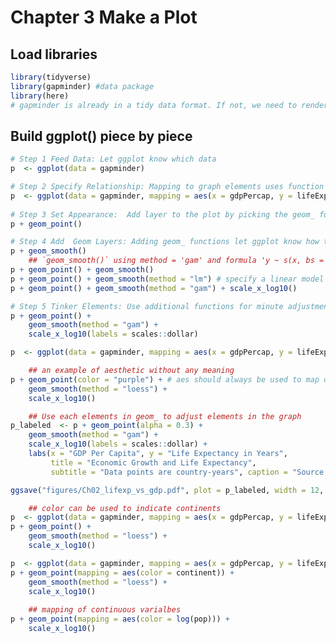 # Chapter 3 Make a Plot  
## Load libraries  
```r
library(tidyverse)
library(gapminder) #data package
library(here)
# gapminder is already in a tidy data format. If not, we need to render the data into a tidy (i.e., long) format.
```

## Build ggplot() piece by piece  
```r
# Step 1 Feed Data: Let ggplot know which data
p  <- ggplot(data = gapminder)

# Step 2 Specify Relationship: Mapping to graph elements uses function aes()
p  <- ggplot(data = gapminder, mapping = aes(x = gdpPercap, y = lifeExp))
   
# Step 3 Set Appearance:  Add layer to the plot by picking the geom_ function
p + geom_point()

# Step 4 Add  Geom Layers: Adding geom_ functions let ggplot know how to visualize 
p + geom_smooth()
    ## `geom_smooth()` using method = 'gam' and formula 'y ~ s(x, bs = "cs")' 
p + geom_point() + geom_smooth() 
p + geom_point() + geom_smooth(method = "lm") # specify a linear model for fitting
p + geom_point() + geom_smooth(method = "gam") + scale_x_log10() 

# Step 5 Tinker Elements: Use additional functions for minute adjustments
p + geom_point() + 
    geom_smooth(method = "gam") +
    scale_x_log10(labels = scales::dollar) 

p  <- ggplot(data = gapminder, mapping = aes(x = gdpPercap, y = lifeExp)) 

    ## an example of aesthetic without any meaning
p + geom_point(color = "purple") + # aes should always be used to map data to elements
    geom_smooth(method = "loess") +
    scale_x_log10() 

    ## Use each elements in geom_ to adjust elements in the graph
p_labeled  <- p + geom_point(alpha = 0.3) + 
    geom_smooth(method = "gam") +
    scale_x_log10(labels = scales::dollar) +
    labs(x = "GDP Per Capita", y = "Life Expectancy in Years",
         title = "Economic Growth and Life Expectancy",
         subtitle = "Data points are country-years", caption = "Source: Gapminder.")

ggsave("figures/Ch02_lifexp_vs_gdp.pdf", plot = p_labeled, width = 12, height = 9) # Saving your figure in a separate file

    ## color can be used to indicate continents
p  <- ggplot(data = gapminder, mapping = aes(x = gdpPercap, y = lifeExp, color = continent, fill = continent)) 
p + geom_point() + 
    geom_smooth(method = "loess") +
    scale_x_log10() 

p  <- ggplot(data = gapminder, mapping = aes(x = gdpPercap, y = lifeExp)) 
p + geom_point(mapping = aes(color = continent)) + 
    geom_smooth(method = "loess") +
    scale_x_log10() 
    
    ## mapping of continuous varialbes
p + geom_point(mapping = aes(color = log(pop))) + 
    scale_x_log10() 

```

